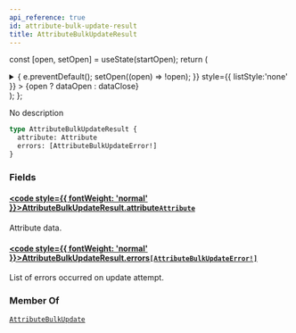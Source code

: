 ```yaml
---
api_reference: true
id: attribute-bulk-update-result
title: AttributeBulkUpdateResult
---
```






const [open, setOpen] = useState(startOpen);
return (
<details {...(open ? { open: true } : {})} className="details" style={{ border:'none', boxShadow:'none', background:'var(--ifm-background-color)' }}>
<summary
onClick={(e) => {
e.preventDefault();
setOpen((open) => !open);
}}
style={{ listStyle:'none' }} >
{open ? dataOpen : dataClose}
</summary>
{open && children}
</details>
);
};

No description

```graphql
type AttributeBulkUpdateResult {
  attribute: Attribute
  errors: [AttributeBulkUpdateError!]
}
```

### Fields

#### [<code style={{ fontWeight: 'normal' }}>AttributeBulkUpdateResult.<b>attribute</b></code>](#)<Bullet />[`Attribute`](../../../api-reference/attributes/objects/attribute.mdx) <Badge class="badge badge--secondary" text="object"/> <Badge class="badge badge--secondary" text="attributes"/>

Attribute data.

#### [<code style={{ fontWeight: 'normal' }}>AttributeBulkUpdateResult.<b>errors</b></code>](#)<Bullet />[`[AttributeBulkUpdateError!]`](../../../api-reference/attributes/objects/attribute-bulk-update-error.mdx) <Badge class="badge badge--secondary" text="list"/> <Badge class="badge badge--secondary" text="object"/> <Badge class="badge badge--secondary" text="attributes"/>

List of errors occurred on update attempt.

### Member Of

[`AttributeBulkUpdate`](../../../api-reference/attributes/objects/attribute-bulk-update.mdx) <Badge class="badge badge--secondary" text="object"/>
